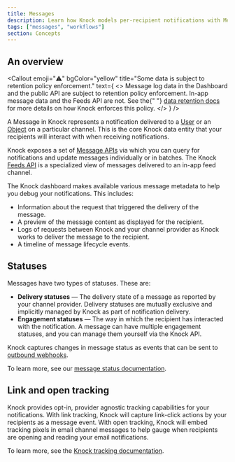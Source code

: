 ```yaml
---
title: Messages
description: Learn how Knock models per-recipient notifications with Messages.
tags: ["messages", "workflows"]
section: Concepts
---
```


## An overview

<Callout
  emoji="⚠️"
  bgColor="yellow"
  title="Some data is subject to retention policy enforcement."
  text={
    <>
      Message log data in the Dashboard and the public API are subject to
      retention policy enforcement. In-app message data and the Feeds API are
      not. See the{" "}
      <a href="/manage-your-account/data-retention">data retention docs</a> for
      more details on how Knock enforces this policy.
    </>
  }
/>

A Message in Knock represents a notification delivered to a [User](/concepts/users) or an [Object](/concepts/objects) on a particular channel. This is the core Knock data entity that your recipients will interact with when receiving notifications.

Knock exposes a set of [Message APIs](/api-reference/messages) via which you can query for notifications and update messages individually or in batches. The Knock [Feeds API](/api-reference/users/feeds) is a specialized view of messages delivered to an in-app feed channel.

The Knock dashboard makes available various message metadata to help you debug your notifications. This includes:

- Information about the request that triggered the delivery of the message.
- A preview of the message content as displayed for the recipient.
- Logs of requests between Knock and your channel provider as Knock works to deliver the message to the recipient.
- A timeline of message lifecycle events.

## Statuses

Messages have two types of statuses. These are:

- **Delivery statuses** — The delivery state of a message as reported by your channel provider. Delivery statuses are mutually exclusive and implicitly managed by Knock as part of notification delivery.
- **Engagement statuses** — The way in which the recipient has interacted with the notification. A message can have multiple engagement statuses, and you can manage them yourself via the Knock API.

Knock captures changes in message status as events that can be sent to [outbound webhooks](/developer-tools/outbound-webhooks/overview).

To learn more, see our [message status documentation](/send-notifications/message-statuses).

## Link and open tracking

Knock provides opt-in, provider agnostic tracking capabilities for your notifications. With link tracking, Knock will capture link-click actions by your recipients as a message event. With open tracking, Knock will embed tracking pixels in email channel messages to help gauge when recipients are opening and reading your email notifications.

To learn more, see the [Knock tracking documentation](/send-notifications/tracking).
